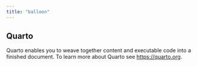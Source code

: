 ```yaml
---
title: "balloon"
---
```


## Quarto

Quarto enables you to weave together content and executable code into a finished document. To learn more about Quarto see <https://quarto.org>.
